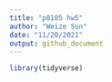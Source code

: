 ```yaml
---
title: "p8105 hw5"
author: "Weize Sun"
date: "11/20/2021"
output: github_document
---
```


```r
library(tidyverse)
```
